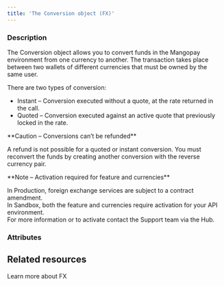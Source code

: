```yaml
---
title: 'The Conversion object (FX)'  
---
```


  
### Description
The Conversion object allows you to convert funds in the Mangopay environment from one currency to another. The transaction takes place between two wallets of different currencies that must be owned by the same user.   

There are two types of conversion:  
- Instant – Conversion executed without a quote, at the rate returned in the call.  
- Quoted – Conversion executed against an active quote that previously locked in the rate.  

<Warning>  
**Caution – Conversions can’t be refunded** 
  
A refund is not possible for a quoted or instant conversion. You must reconvert the funds by creating another conversion with the reverse currency pair.  
</Warning>  

<Note>  
**Note – Activation required for feature and currencies** 
  
In Production, foreign exchange services are subject to a contract amendment.   
In Sandbox, both the feature and currencies require activation for your API environment.  
For more information or to activate contact the Support team via the Hub.  
</Note>

### Attributes  

<Id />  

<QuoteId />  

<Type4 />  

<Nature />  

<CreationDate />  

<Status1 />  

<AuthorId3 />  

<DebitedWalletId2 />  

<CreditedWalletId2 />  

<DebitedFunds />  

<CreditedFunds7 />

<Fees11Response />

<ResultCode />  

<ResultMessage />  

<ExecutionDate />  

<ConversionRateResponse />  

<Tag1 />

## Related resources

<Card title="Guide" href="/guides/fx">Learn more about FX</Card>
